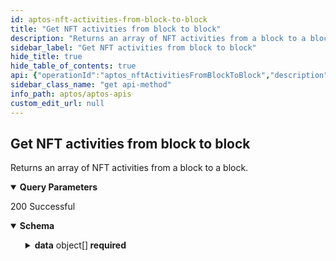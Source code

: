 ```yaml
---
id: aptos-nft-activities-from-block-to-block
title: "Get NFT activities from block to block"
description: "Returns an array of NFT activities from a block to a block."
sidebar_label: "Get NFT activities from block to block"
hide_title: true
hide_table_of_contents: true
api: {"operationId":"aptos_nftActivitiesFromBlockToBlock","description":"Returns an array of NFT activities from a block to a block.","parameters":[{"name":"limit","required":false,"in":"query","description":"Number of item displayed per page, default: 10","schema":{"type":"number"}},{"name":"offset","required":false,"in":"query","description":"Number of skipped item, default: 0","schema":{"type":"number"}},{"name":"from_block","required":true,"in":"query","description":"The minimum block number from which to get the transfers","example":999,"schema":{"type":"number"}},{"name":"to_block","required":true,"in":"query","description":"The maximum block number from which to get the transfers","example":1000,"schema":{"type":"number"}}],"responses":{"200":{"description":"200 Successful","content":{"application/json":{"schema":{"type":"object","properties":{"data":{"description":"Nft activities","type":"array","items":{"type":"object","properties":{"transfer_type":{"type":"string","example":"09e63a48047b1c2bc51c0abc4b67ffcd9922e0adc99a6cc36532662172976a4b","description":"transferType"},"transaction_version":{"type":"number","example":"09e63a48047b1c2bc51c0abc4b67ffcd9922e0adc99a6cc36532662172976a4b","description":"transactionVersion"},"block_time":{"format":"date-time","type":"string","description":"block_time"},"timestamp":{"type":"number","description":"timestamp"},"token_data_id_hash":{"type":"string","example":"09e63a48047b1c2bc51c0abc4b67ffcd9922e0adc99a6cc36532662172976a4b","description":"tokenDataIdHash"},"token_amount":{"type":"number","example":"09e63a48047b1c2bc51c0abc4b67ffcd9922e0adc99a6cc36532662172976a4b","description":"tokenAmount"},"to_address":{"type":"string","example":"09e63a48047b1c2bc51c0abc4b67ffcd9922e0adc99a6cc36532662172976a4b","description":"toAddress"},"name":{"type":"string","example":"09e63a48047b1c2bc51c0abc4b67ffcd9922e0adc99a6cc36532662172976a4b","description":"name"},"property_version":{"type":"number","example":"09e63a48047b1c2bc51c0abc4b67ffcd9922e0adc99a6cc36532662172976a4b","description":"propertyVersion"},"from_address":{"type":"string","example":"09e63a48047b1c2bc51c0abc4b67ffcd9922e0adc99a6cc36532662172976a4b","description":"fromAddress"},"event_sequence_number":{"type":"number","example":"09e63a48047b1c2bc51c0abc4b67ffcd9922e0adc99a6cc36532662172976a4b","description":"eventSequenceNumber"},"event_index":{"type":"number","example":"09e63a48047b1c2bc51c0abc4b67ffcd9922e0adc99a6cc36532662172976a4b","description":"eventIndex"},"event_creation_number":{"type":"number","example":"09e63a48047b1c2bc51c0abc4b67ffcd9922e0adc99a6cc36532662172976a4b","description":"eventCreationNumber"},"event_account_address":{"type":"string","example":"09e63a48047b1c2bc51c0abc4b67ffcd9922e0adc99a6cc36532662172976a4b","description":"eventAccountAddress"},"collection_name":{"type":"string","example":"09e63a48047b1c2bc51c0abc4b67ffcd9922e0adc99a6cc36532662172976a4b","description":"collectionName"},"collection_data_id_hash":{"type":"string","example":"09e63a48047b1c2bc51c0abc4b67ffcd9922e0adc99a6cc36532662172976a4b","description":"collectionDataIdHash"},"coin_type":{"type":"string","example":"09e63a48047b1c2bc51c0abc4b67ffcd9922e0adc99a6cc36532662172976a4b","description":"coinType"},"coin_amount":{"type":"string","example":"09e63a48047b1c2bc51c0abc4b67ffcd9922e0adc99a6cc36532662172976a4b","description":"coinAmount"},"creator_address":{"type":"string","example":"09e63a48047b1c2bc51c0abc4b67ffcd9922e0adc99a6cc36532662172976a4b","description":"creatorAddress"},"block_height":{"type":"number","example":"09e63a48047b1c2bc51c0abc4b67ffcd9922e0adc99a6cc36532662172976a4b","description":"blockHeight"}},"required":["transfer_type","transaction_version","block_time","timestamp","token_data_id_hash","token_amount","to_address","name","property_version","from_address","event_sequence_number","event_index","event_creation_number","event_account_address","collection_name","collection_data_id_hash","coin_type","coin_amount","creator_address","block_height"],"title":"BaseNftActivityDto"}}},"required":["data"],"title":"ListNftActivityResponseDto"}}}}},"tags":["Get NFT activities"],"security":[{"apiKey":[]}],"method":"get","path":"/v1/nft-activity/nftActivitiesFromBlockToBlock","servers":[{"url":"https://aptos-mainnet-api.blocklens.io","description":"Aptos Mainnet Dev Server"}],"securitySchemes":{"bearer":{"scheme":"bearer","bearerFormat":"JWT","type":"http"},"basic":{"type":"http","scheme":"basic"},"apiKey":{"type":"apiKey","name":"X-API-KEY","in":"header"}},"info":{"title":"APTOS APIs","description":"Swagger documentation","version":"1.0.0","contact":{}},"postman":{"name":"Get NFT activities from block to block","description":{"content":"Returns an array of NFT activities from a block to a block.","type":"text/plain"},"url":{"path":["v1","nft-activity","nftActivitiesFromBlockToBlock"],"host":["{{baseUrl}}"],"query":[{"disabled":false,"description":{"content":"Number of item displayed per page, default: 10","type":"text/plain"},"key":"limit","value":""},{"disabled":false,"description":{"content":"Number of skipped item, default: 0","type":"text/plain"},"key":"offset","value":""},{"disabled":false,"description":{"content":"(Required) The minimum block number from which to get the transfers","type":"text/plain"},"key":"from_block","value":""},{"disabled":false,"description":{"content":"(Required) The maximum block number from which to get the transfers","type":"text/plain"},"key":"to_block","value":""}],"variable":[]},"header":[{"key":"Accept","value":"application/json"}],"method":"GET","auth":{"type":"apikey","apikey":[{"type":"any","value":"X-API-KEY","key":"key"},{"type":"any","value":"<API Key>","key":"value"},{"type":"any","value":"header","key":"in"}]}}}
sidebar_class_name: "get api-method"
info_path: aptos/aptos-apis
custom_edit_url: null
---
```



## Get NFT activities from block to block



Returns an array of NFT activities from a block to a block.

<details style={{"marginBottom":"1rem"}} data-collapsed={false} open={true}><summary style={{}}><strong>Query Parameters</strong></summary><div><ul><ParamsItem className={"paramsItem"} param={{"name":"limit","required":false,"in":"query","description":"Number of item displayed per page, default: 10","schema":{"type":"number"}}}></ParamsItem><ParamsItem className={"paramsItem"} param={{"name":"offset","required":false,"in":"query","description":"Number of skipped item, default: 0","schema":{"type":"number"}}}></ParamsItem><ParamsItem className={"paramsItem"} param={{"name":"from_block","required":true,"in":"query","description":"The minimum block number from which to get the transfers","example":999,"schema":{"type":"number"}}}></ParamsItem><ParamsItem className={"paramsItem"} param={{"name":"to_block","required":true,"in":"query","description":"The maximum block number from which to get the transfers","example":1000,"schema":{"type":"number"}}}></ParamsItem></ul></div></details><div><ApiTabs><TabItem label={"200"} value={"200"}><div>

200 Successful

</div><div><MimeTabs schemaType={"response"}><TabItem label={"application/json"} value={"application/json"}><SchemaTabs><TabItem label={"Schema"} value={"Schema"}><details style={{}} data-collapsed={false} open={true}><summary style={{"textAlign":"left"}}><strong>Schema</strong></summary><div style={{"textAlign":"left","marginLeft":"1rem"}}></div><ul style={{"marginLeft":"1rem"}}><SchemaItem collapsible={true} className={"schemaItem"}><details style={{}}><summary style={{}}><strong>data</strong><span style={{"opacity":"0.6"}}> object[]</span><strong style={{"fontSize":"var(--ifm-code-font-size)","color":"var(--openapi-required)"}}> required</strong></summary><div style={{"marginLeft":"1rem"}}><div style={{"marginTop":".5rem","marginBottom":".5rem"}}>

Nft activities

</div><li><div style={{"fontSize":"var(--ifm-code-font-size)","opacity":"0.6","marginLeft":"-.5rem","paddingBottom":".5rem"}}>Array [</div></li><SchemaItem collapsible={false} name={"transfer_type"} required={true} schemaName={"string"} qualifierMessage={undefined} schema={{"type":"string","example":"09e63a48047b1c2bc51c0abc4b67ffcd9922e0adc99a6cc36532662172976a4b","description":"transferType"}}></SchemaItem><SchemaItem collapsible={false} name={"transaction_version"} required={true} schemaName={"number"} qualifierMessage={undefined} schema={{"type":"number","example":"09e63a48047b1c2bc51c0abc4b67ffcd9922e0adc99a6cc36532662172976a4b","description":"transactionVersion"}}></SchemaItem><SchemaItem collapsible={false} name={"block_time"} required={true} schemaName={"date-time"} qualifierMessage={undefined} schema={{"format":"date-time","type":"string","description":"block_time"}}></SchemaItem><SchemaItem collapsible={false} name={"timestamp"} required={true} schemaName={"number"} qualifierMessage={undefined} schema={{"type":"number","description":"timestamp"}}></SchemaItem><SchemaItem collapsible={false} name={"token_data_id_hash"} required={true} schemaName={"string"} qualifierMessage={undefined} schema={{"type":"string","example":"09e63a48047b1c2bc51c0abc4b67ffcd9922e0adc99a6cc36532662172976a4b","description":"tokenDataIdHash"}}></SchemaItem><SchemaItem collapsible={false} name={"token_amount"} required={true} schemaName={"number"} qualifierMessage={undefined} schema={{"type":"number","example":"09e63a48047b1c2bc51c0abc4b67ffcd9922e0adc99a6cc36532662172976a4b","description":"tokenAmount"}}></SchemaItem><SchemaItem collapsible={false} name={"to_address"} required={true} schemaName={"string"} qualifierMessage={undefined} schema={{"type":"string","example":"09e63a48047b1c2bc51c0abc4b67ffcd9922e0adc99a6cc36532662172976a4b","description":"toAddress"}}></SchemaItem><SchemaItem collapsible={false} name={"name"} required={true} schemaName={"string"} qualifierMessage={undefined} schema={{"type":"string","example":"09e63a48047b1c2bc51c0abc4b67ffcd9922e0adc99a6cc36532662172976a4b","description":"name"}}></SchemaItem><SchemaItem collapsible={false} name={"property_version"} required={true} schemaName={"number"} qualifierMessage={undefined} schema={{"type":"number","example":"09e63a48047b1c2bc51c0abc4b67ffcd9922e0adc99a6cc36532662172976a4b","description":"propertyVersion"}}></SchemaItem><SchemaItem collapsible={false} name={"from_address"} required={true} schemaName={"string"} qualifierMessage={undefined} schema={{"type":"string","example":"09e63a48047b1c2bc51c0abc4b67ffcd9922e0adc99a6cc36532662172976a4b","description":"fromAddress"}}></SchemaItem><SchemaItem collapsible={false} name={"event_sequence_number"} required={true} schemaName={"number"} qualifierMessage={undefined} schema={{"type":"number","example":"09e63a48047b1c2bc51c0abc4b67ffcd9922e0adc99a6cc36532662172976a4b","description":"eventSequenceNumber"}}></SchemaItem><SchemaItem collapsible={false} name={"event_index"} required={true} schemaName={"number"} qualifierMessage={undefined} schema={{"type":"number","example":"09e63a48047b1c2bc51c0abc4b67ffcd9922e0adc99a6cc36532662172976a4b","description":"eventIndex"}}></SchemaItem><SchemaItem collapsible={false} name={"event_creation_number"} required={true} schemaName={"number"} qualifierMessage={undefined} schema={{"type":"number","example":"09e63a48047b1c2bc51c0abc4b67ffcd9922e0adc99a6cc36532662172976a4b","description":"eventCreationNumber"}}></SchemaItem><SchemaItem collapsible={false} name={"event_account_address"} required={true} schemaName={"string"} qualifierMessage={undefined} schema={{"type":"string","example":"09e63a48047b1c2bc51c0abc4b67ffcd9922e0adc99a6cc36532662172976a4b","description":"eventAccountAddress"}}></SchemaItem><SchemaItem collapsible={false} name={"collection_name"} required={true} schemaName={"string"} qualifierMessage={undefined} schema={{"type":"string","example":"09e63a48047b1c2bc51c0abc4b67ffcd9922e0adc99a6cc36532662172976a4b","description":"collectionName"}}></SchemaItem><SchemaItem collapsible={false} name={"collection_data_id_hash"} required={true} schemaName={"string"} qualifierMessage={undefined} schema={{"type":"string","example":"09e63a48047b1c2bc51c0abc4b67ffcd9922e0adc99a6cc36532662172976a4b","description":"collectionDataIdHash"}}></SchemaItem><SchemaItem collapsible={false} name={"coin_type"} required={true} schemaName={"string"} qualifierMessage={undefined} schema={{"type":"string","example":"09e63a48047b1c2bc51c0abc4b67ffcd9922e0adc99a6cc36532662172976a4b","description":"coinType"}}></SchemaItem><SchemaItem collapsible={false} name={"coin_amount"} required={true} schemaName={"string"} qualifierMessage={undefined} schema={{"type":"string","example":"09e63a48047b1c2bc51c0abc4b67ffcd9922e0adc99a6cc36532662172976a4b","description":"coinAmount"}}></SchemaItem><SchemaItem collapsible={false} name={"creator_address"} required={true} schemaName={"string"} qualifierMessage={undefined} schema={{"type":"string","example":"09e63a48047b1c2bc51c0abc4b67ffcd9922e0adc99a6cc36532662172976a4b","description":"creatorAddress"}}></SchemaItem><SchemaItem collapsible={false} name={"block_height"} required={true} schemaName={"number"} qualifierMessage={undefined} schema={{"type":"number","example":"09e63a48047b1c2bc51c0abc4b67ffcd9922e0adc99a6cc36532662172976a4b","description":"blockHeight"}}></SchemaItem><li><div style={{"fontSize":"var(--ifm-code-font-size)","opacity":"0.6","marginLeft":"-.5rem"}}>]</div></li></div></details></SchemaItem></ul></details></TabItem><TabItem label={"Example (from schema)"} value={"Example (from schema)"}><ResponseSamples responseExample={"{\n  \"data\": [\n    {\n      \"transfer_type\": \"09e63a48047b1c2bc51c0abc4b67ffcd9922e0adc99a6cc36532662172976a4b\",\n      \"transaction_version\": \"09e63a48047b1c2bc51c0abc4b67ffcd9922e0adc99a6cc36532662172976a4b\",\n      \"block_time\": \"2023-07-14T03:40:33.454Z\",\n      \"timestamp\": 0,\n      \"token_data_id_hash\": \"09e63a48047b1c2bc51c0abc4b67ffcd9922e0adc99a6cc36532662172976a4b\",\n      \"token_amount\": \"09e63a48047b1c2bc51c0abc4b67ffcd9922e0adc99a6cc36532662172976a4b\",\n      \"to_address\": \"09e63a48047b1c2bc51c0abc4b67ffcd9922e0adc99a6cc36532662172976a4b\",\n      \"name\": \"09e63a48047b1c2bc51c0abc4b67ffcd9922e0adc99a6cc36532662172976a4b\",\n      \"property_version\": \"09e63a48047b1c2bc51c0abc4b67ffcd9922e0adc99a6cc36532662172976a4b\",\n      \"from_address\": \"09e63a48047b1c2bc51c0abc4b67ffcd9922e0adc99a6cc36532662172976a4b\",\n      \"event_sequence_number\": \"09e63a48047b1c2bc51c0abc4b67ffcd9922e0adc99a6cc36532662172976a4b\",\n      \"event_index\": \"09e63a48047b1c2bc51c0abc4b67ffcd9922e0adc99a6cc36532662172976a4b\",\n      \"event_creation_number\": \"09e63a48047b1c2bc51c0abc4b67ffcd9922e0adc99a6cc36532662172976a4b\",\n      \"event_account_address\": \"09e63a48047b1c2bc51c0abc4b67ffcd9922e0adc99a6cc36532662172976a4b\",\n      \"collection_name\": \"09e63a48047b1c2bc51c0abc4b67ffcd9922e0adc99a6cc36532662172976a4b\",\n      \"collection_data_id_hash\": \"09e63a48047b1c2bc51c0abc4b67ffcd9922e0adc99a6cc36532662172976a4b\",\n      \"coin_type\": \"09e63a48047b1c2bc51c0abc4b67ffcd9922e0adc99a6cc36532662172976a4b\",\n      \"coin_amount\": \"09e63a48047b1c2bc51c0abc4b67ffcd9922e0adc99a6cc36532662172976a4b\",\n      \"creator_address\": \"09e63a48047b1c2bc51c0abc4b67ffcd9922e0adc99a6cc36532662172976a4b\",\n      \"block_height\": \"09e63a48047b1c2bc51c0abc4b67ffcd9922e0adc99a6cc36532662172976a4b\"\n    }\n  ]\n}"} language={"json"}></ResponseSamples></TabItem></SchemaTabs></TabItem></MimeTabs></div></TabItem></ApiTabs></div>
      